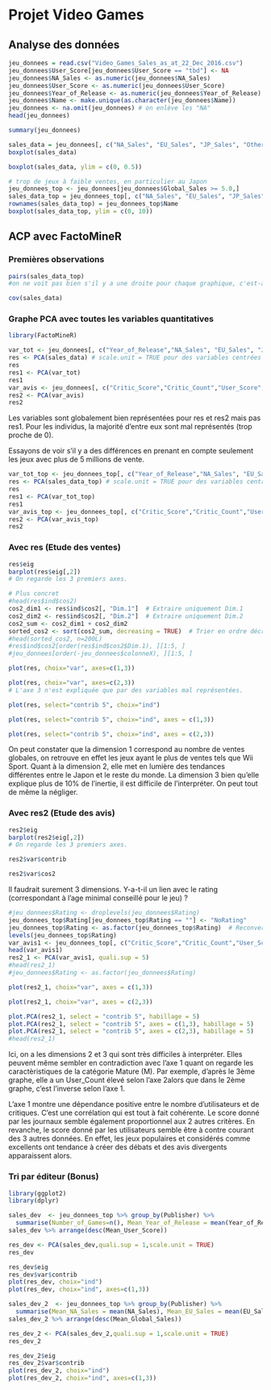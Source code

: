 # Projet Video Games

## Analyse des données

```r

jeu_donnees = read.csv("Video_Games_Sales_as_at_22_Dec_2016.csv")
jeu_donnees$User_Score[jeu_donnees$User_Score == "tbd"] <- NA
jeu_donnees$NA_Sales <- as.numeric(jeu_donnees$NA_Sales)
jeu_donnees$User_Score <- as.numeric(jeu_donnees$User_Score)
jeu_donnees$Year_of_Release <- as.numeric(jeu_donnees$Year_of_Release)
jeu_donnees$Name <- make.unique(as.character(jeu_donnees$Name))
jeu_donnees <- na.omit(jeu_donnees) # on enlève les "NA"
head(jeu_donnees)
```

```r
summary(jeu_donnees)
```

```r
sales_data = jeu_donnees[, c("NA_Sales", "EU_Sales", "JP_Sales", "Other_Sales")]
boxplot(sales_data)
```

```r
boxplot(sales_data, ylim = c(0, 0.5))
```

```r
# trop de jeux à faible ventes, en particulier au Japon
jeu_donnees_top <- jeu_donnees[jeu_donnees$Global_Sales >= 5.0,]
sales_data_top = jeu_donnees_top[, c("NA_Sales", "EU_Sales", "JP_Sales", "Other_Sales")]
rownames(sales_data_top) = jeu_donnees_top$Name
boxplot(sales_data_top, ylim = c(0, 10))
```

## ACP avec FactoMineR

### Premières observations

```r
pairs(sales_data_top)
#on ne voit pas bien s'il y a une droite pour chaque graphique, c'est-à-dire les corrélations entre ces 4 données, il faudrait donc analyser plus en profondeur ces liaisons.
```

```r
cov(sales_data)
```

### Graphe PCA avec toutes les variables quantitatives

```r
library(FactoMineR)
```

```r
var_tot <- jeu_donnees[, c("Year_of_Release","NA_Sales", "EU_Sales", "JP_Sales", "Other_Sales","Critic_Score","Critic_Count","User_Score","User_Count")]
res <- PCA(sales_data) # scale.unit = TRUE pour des variables centrées réduites
res
res1 <- PCA(var_tot)
res1
var_avis <- jeu_donnees[, c("Critic_Score","Critic_Count","User_Score","User_Count")]
res2 <- PCA(var_avis)
res2
```

Les variables sont globalement bien représentées pour res et res2 mais pas res1. Pour les individus, la majorité d'entre eux sont mal représentés (trop proche de 0).

Essayons de voir s'il y a des différences en prenant en compte seulement les jeux avec plus de 5 millions de vente.

```r
var_tot_top <- jeu_donnees_top[, c("Year_of_Release","NA_Sales", "EU_Sales", "JP_Sales", "Other_Sales","Critic_Score","Critic_Count","User_Score","User_Count")]
res <- PCA(sales_data_top) # scale.unit = TRUE pour des variables centrées réduites
res
res1 <- PCA(var_tot_top)
res1
var_avis_top <- jeu_donnees_top[, c("Critic_Score","Critic_Count","User_Score","User_Count")]
res2 <- PCA(var_avis_top)
res2
```

### Avec res (Etude des ventes)

```r
res$eig
barplot(res$eig[,2])
# On regarde les 3 premiers axes.
```

```r
# Plus concret
#head(res$ind$cos2)
cos2_dim1 <- res$ind$cos2[, "Dim.1"]  # Extraire uniquement Dim.1
cos2_dim2 <- res$ind$cos2[, "Dim.2"]  # Extraire uniquement Dim.2
cos2_sum <- cos2_dim1 + cos2_dim2
sorted_cos2 <- sort(cos2_sum, decreasing = TRUE)  # Trier en ordre décroissant
#head(sorted_cos2, n=200L)
#res$ind$cos2[order(res$ind$cos2$Dim.1), ][1:5, ]
#jeu_donnees[order(-jeu_donnees$colonneX), ][1:5, ]
```

```r
plot(res, choix="var", axes=c(1,3))
```
```r
plot(res, choix="var", axes=c(2,3))
# L'axe 3 n'est expliquée que par des variables mal représentées.
```

```r
plot(res, select="contrib 5", choix="ind")
```

```r
plot(res, select="contrib 5", choix="ind", axes = c(1,3))
```

```r
plot(res, select="contrib 5", choix="ind", axes = c(2,3))
```
On peut constater que la dimension 1 correspond au nombre de ventes globales, on retrouve en effet les jeux ayant le plus de ventes tels que Wii Sport. Quant à la dimension 2, elle met en lumière des tendances différentes entre le Japon et le reste du monde.
La dimension 3 bien qu'elle explique plus de 10% de l'inertie, il est difficile de l'interpréter. On peut tout de même la négliger.

### Avec res2 (Etude des avis)

```r
res2$eig
barplot(res2$eig[,2])
# On regarde les 3 premiers axes.
```

```r
res2$var$contrib
```

```r
res2$var$cos2
```

Il faudrait surement 3 dimensions. Y-a-t-il un lien avec le rating (correspondant à l'age minimal conseillé pour le jeu) ?

```r
#jeu_donnees$Rating <- droplevels(jeu_donnees$Rating)
jeu_donnees_top$Rating[jeu_donnees_top$Rating == ""] <- "NoRating"
jeu_donnees_top$Rating <- as.factor(jeu_donnees_top$Rating)  # Reconversion en facteur
levels(jeu_donnees_top$Rating)
var_avis1 <- jeu_donnees_top[, c("Critic_Score","Critic_Count","User_Score","User_Count","Rating")]
head(var_avis1)
res2_1 <- PCA(var_avis1, quali.sup = 5)
#head(res2_1)
#jeu_donnees$Rating <- as.factor(jeu_donnees$Rating)
```
```r
plot(res2_1, choix="var", axes = c(1,3))
```
```r
plot(res2_1, choix="var", axes = c(2,3))
```


```r

plot.PCA(res2_1, select = "contrib 5", habillage = 5)
plot.PCA(res2_1, select = "contrib 5", axes = c(1,3), habillage = 5)
plot.PCA(res2_1, select = "contrib 5", axes = c(2,3), habillage = 5)
#head(res2_1)
```
Ici, on a les dimensions 2 et 3 qui sont très difficiles à interpréter. Elles peuvent même sembler en contradiction avec l'axe 1 quant on regarde les caractèristiques de la catégorie Mature (M). Par exemple, d'après le 3ème graphe, elle a un User_Count élevé selon l'axe 2alors que dans le 2ème graphe, c'est l'inverse selon l'axe 1.

L'axe 1 montre une dépendance positive entre le nombre d'utilisateurs et de critiques. C'est une corrélation qui est tout à fait cohérente. Le score donné par les journaux semble également proportionnel aux 2 autres critères. En revanche, le score donné par les utilisateurs semble être à contre courant des 3 autres données. En effet, les jeux populaires et considérés comme excellents ont tendance à créer des débats et des avis divergents apparaissent alors.



### Tri par éditeur (Bonus)

```r
library(ggplot2)
library(dplyr)

sales_dev  <- jeu_donnees_top %>% group_by(Publisher) %>% 
  summarise(Number_of_Games=n(), Mean_Year_of_Release = mean(Year_of_Release), Mean_NA_Sales = mean(NA_Sales), Mean_EU_Sales = mean(EU_Sales), Mean_JP_Sales = mean(JP_Sales), Mean_Global_Sales = mean(Global_Sales), Mean_Critic_Score = mean(Critic_Score), Mean_User_Score = mean(User_Score))
sales_dev %>% arrange(desc(Mean_User_Score))
```

```r
res_dev <- PCA(sales_dev,quali.sup = 1,scale.unit = TRUE)
res_dev
```

```r
res_dev$eig
res_dev$var$contrib
plot(res_dev, choix="ind")
plot(res_dev, choix="ind", axes=c(1,3))
```

```r
sales_dev_2  <- jeu_donnees_top %>% group_by(Publisher) %>% 
  summarise(Mean_NA_Sales = mean(NA_Sales), Mean_EU_Sales = mean(EU_Sales), Mean_JP_Sales = mean(JP_Sales), Mean_Global_Sales = mean(Global_Sales), Mean_Critic_Score = mean(Critic_Score), Mean_User_Score = mean(User_Score))
sales_dev_2 %>% arrange(desc(Mean_Global_Sales))
```

```r
res_dev_2 <- PCA(sales_dev_2,quali.sup = 1,scale.unit = TRUE)
res_dev_2
```

```r
res_dev_2$eig
res_dev_2$var$contrib
plot(res_dev_2, choix="ind")
plot(res_dev_2, choix="ind", axes=c(1,3))
```
